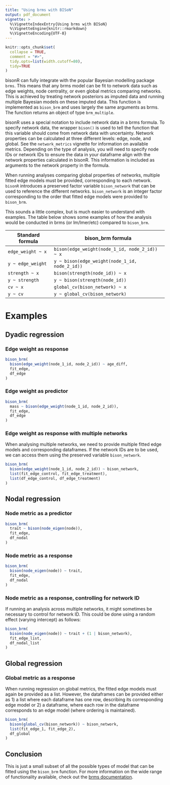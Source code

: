 ```yaml
---
title: "Using brms with BISoN"
output: pdf_document
vignette: >
  %\VignetteIndexEntry{Using brms with BISoN}
  %\VignetteEngine{knitr::rmarkdown}
  %\VignetteEncoding{UTF-8}
---
```


```r
knitr::opts_chunk$set(
  collapse = TRUE,
  comment = "#>",
  tidy.opts=list(width.cutoff=80),
  tidy=TRUE
)
```

bisonR can fully integrate with the popular Bayesian modelling package `brms`. This means that any brms model can be fit to network data such as edge weights, node centrality, or even global metrics comparing networks. This is achieved by treating network posteriors as imputed data and running multiple Bayesian models on these imputed data. This function is implemented as `bison_brm` and uses largely the same arguments as brms. The function returns an object of type `brm_multiple`.

bisonR uses a special notation to include network data in a brms formula. To specify network data, the wrapper `bison()` is used to tell the function that this variable should come from network data with uncertainty. Network properties can be calculated at three different levels: edge, node, and global. See the `network_metrics` vignette for information on available metrics. Depending on the type of analysis, you will need to specify node IDs or network IDs to ensure the data in your dataframe align with the network properties calculated in bisonR. This information is included as arguments to the network property in the formula.

When running analyses comparing global properties of networks, multiple fitted edge models must be provided, corresponding to each network. `bisonR` introduces a preserved factor variable `bison_network` that can be used to reference the different networks. `bison_network` is an integer factor corresponding to the order that fitted edge models were provided to `bison_brm`.

This sounds a little complex, but is much easier to understand with examples. The table below shows some examples of how the analysis would be conducted in brms (or lm/lmer/etc) compared to `bison_brm`.

| Standard formula | bison_brm formula |
| ----------- | ----------- |
| `edge_weight ~ x` | `bison(edge_weight(node_1_id, node_2_id)) ~ x` |
| `y ~ edge_weight` | `y ~ bison(edge_weight(node_1_id, node_2_id))` |
| `strength ~ x` | `bison(strength(node_id)) ~ x` |
| `y ~ strength` | `y ~ bison(strength(node_id))` |
| `cv ~ x` | `global_cv(bison_network) ~ x`|
| `y ~ cv` | `y ~ global_cv(bison_network) `|

# Examples

## Dyadic regression

### Edge weight as response

```r
bison_brm(
  bison(edge_weight(node_1_id, node_2_id)) ~ age_diff,
  fit_edge,
  df_edge
)
```

### Edge weight as predictor

```r
bison_brm(
  mass ~ bison(edge_weight(node_1_id, node_2_id)),
  fit_edge,
  df_edge
)
```

### Edge weight as response with multiple networks

When analysing multiple networks, we need to provide multiple fitted edge models and corresponding dataframes. If the network IDs are to be used, we can access them using the preserved variable `bison_network`.

```r
bison_brm(
  bison(edge_weight(node_1_id, node_2_id)) ~ bison_network,
  list(fit_edge_control, fit_edge_treatment),
  list(df_edge_control, df_edge_treatment)
)
```

## Nodal regression

### Node metric as a predictor

```r
bison_brm(
  trait ~ bison(node_eigen(node)),
  fit_edge,
  df_nodal
)
```

### Node metric as a response

```r
bison_brm(
  bison(node_eigen(node)) ~ trait,
  fit_edge,
  df_nodal
)
```

### Node metric as a response, controlling for network ID

If running an analysis across multiple networks, it might sometimes be necessary to control for network ID. This could be done using a random effect (varying intercept) as follows:

```r
bison_brm(
  bison(node_eigen(node)) ~ trait + (1 | bison_network),
  fit_edge_list,
  df_nodal_list
)
```

## Global regression

### Global metric as a response

When running regression on global metrics, the fitted edge models must again be provided as a list. However, the dataframes can be provided either as 1) a list where each dataframe has one row, describing its corresponding edge model or 2) a dataframe, where each row in the dataframe corresponds to an edge model (where ordering is maintained).

```r
bison_brm(
  bison(global_cv(bison_network)) ~ bison_network,
  list(fit_edge_1, fit_edge_2),
  df_global
)
```

## Conclusion

This is just a small subset of all the possible types of model that can be fitted using the `bison_brm` function. For more information on the wide range of functionality available, check out the [brms documentation](https://paul-buerkner.github.io/brms/).
